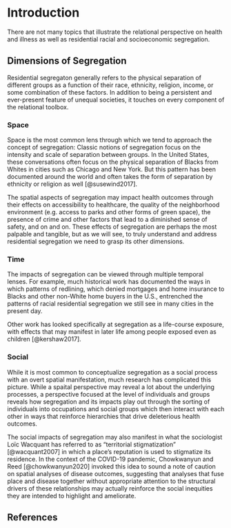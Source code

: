 # Introduction

There are not many topics that illustrate the relational perspective on health and illness as well as residential racial and socioeconomic segregation. 

## Dimensions of Segregation

Residential segregaton generally refers to the physical separation of different groups as a function of their race, ethnicity, religion, income, or some combination of these factors. In addition to being a persistent and ever-present feature of unequal societies, it touches on every component of the relational toolbox. 

### Space

Space is the most common lens through which we tend to approach the concept of segregation: Classic notions of segregation focus on the intensity and scale of separation between groups. In the United States, these conversations often focus on the physical separation of Blacks from Whites in cities such as Chicago and New York. But this pattern has been documented around the world and often takes the form of separation by ethnicity or religion as well [@susewind2017].

The spatial aspects of segregation may impact health outcomes through their effects on accessibility to healthcare, the quality of the neighborhood environment (e.g. access to parks and other forms of green space), the presence of crime and other factors that lead to a diminished sense of safety, and on and on. These effects of segregation are perhaps the most palpable and tangible, but as we will see, to truly understand and address residential segregation we need to grasp its other dimensions. 

### Time

The impacts of segregation can be viewed through multiple temporal lenses. For example, much historical work has documented the ways in which patterns of redlining, which denied mortgages and home insurance to Blacks and other non-White home buyers in the U.S., entrenched the patterns of racial residential segregation we still see in many cities in the present day. 

Other work has looked specifically at segregation as a life-course exposure, with effects that may manifest in later life among people exposed even as children [@kershaw2017].

### Social

While it is most common to conceptualize segregation as a social process with an overt spatial manifestation, much research has complicated this picture. While a spaital perspective may reveal a lot about the underlying processes, a perspective focused at the level of individuals and groups  reveals how segregation and its impacts play out through the sorting of individuals into occupations and social groups which then interact with each other in ways that reinforce hierarchies that drive deleterious health outcomes. 

The social impacts of segregation may also manifest in what the sociologist Loïc Wacquant has referred to as "territorial stigmatization"  [@wacquant2007] in which a place's reputation is used to stigmatize its residence. In the context of the COVID-19 pandemic, Chowkwanyun and Reed [@chowkwanyun2020] invoked this idea to sound a note of caution on spatial analyses of disease outcomes, suggesting that analyses that fuse place and disease together without appropriate attention to the structural drivers of these relationships may actually reinforce the social inequities they are intended to highlight and ameliorate.

## References {.unnumbered}

